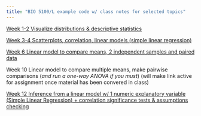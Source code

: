 ```yaml
---
title: "BIO 5100/L example code w/ class notes for selected topics"
---
```


[Week 1-2 Visualize distributions & descriptive statistics](https://claisselab.github.io/BIO_5100/Distributions.html) 

[Week 3-4 Scatterplots, correlation, linear models (simple linear regression)](https://claisselab.github.io/BIO_5100/Scatterplots_cor_lm_regression.html)

[Week 6 Linear model to compare means, 2 independent samples and paired data](https://claisselab.github.io/BIO_5100/Compare_means_independent_paried_samples.html)

Week 10 Linear model to compare multiple means, make pairwise comparisons (*and run a one-way ANOVA if you must*) (will make link active for assignment once material has been convered in class)

[Week 12 Inference from a linear model w/ 1 numeric explanatory variable (Simple Linear Regression) + correlation significance tests & assumptions checking](https://claisselab.github.io/BIO_5100/Correlation_Regression_Inference.html)
